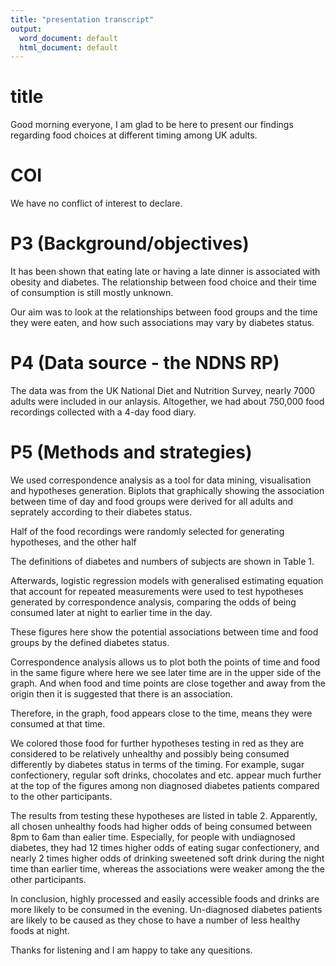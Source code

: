 ```yaml
---
title: "presentation transcript"
output:
  word_document: default
  html_document: default
---
```


# title 

Good morning everyone, I am glad to be here to present our findings regarding food choices at different timing among UK adults. 

# COI

We have no conflict of interest to declare. 

# P3 (Background/objectives)

It has been shown that eating late or having a late dinner is associated with obesity and diabetes. The relationship between food choice and their time of consumption is still mostly unknown. 

Our aim was to look at the relationships between food groups and the time they were eaten, and how such associations may vary by diabetes status.


# P4 (Data source - the NDNS RP)

The data was from the UK National Diet and Nutrition Survey, nearly 7000 adults were included in our anlaysis. Altogether, we had about 750,000 food recordings collected with a 4-day food diary.


# P5 (Methods and strategies)

We used correspondence analysis as a tool for data mining, visualisation and hypotheses generation. Biplots that graphically showing the association between time of day and food groups were derived for all adults and seprately according to their diabetes status. 

Half of the food recordings were randomly selected for generating hypotheses, and the other half 

The definitions of diabetes and numbers of subjects are shown in Table 1. 

Afterwards, logistic regression models with generalised estimating equation that account for repeated measurements were used to test hypotheses generated by correspondence analysis, comparing the odds of being consumed later at night to earlier time in the day. 

These figures here show the potential associations between time and food groups by the defined diabetes status. 

Correspondence analysis allows us to plot both the points of time and food in the same figure where here we see later time are in the upper side of the graph. And when food and time points are close together and away from the origin then it is suggested that there is an association. 


<!-- The vertical axis here indicates the time from earlier (at the bottom) to later than 8 pm at night (at the top) in each graph.  -->

Therefore, in the graph, food appears close to the time, means they were consumed at that time.

We colored those food for further hypotheses testing in red as they are considered to be relatively unhealthy and possibly being consumed differently by diabetes status in terms of the timing. For example, sugar confectionery, regular soft drinks, chocolates and etc. appear much further at the top of the figures among non diagnosed diabetes patients compared to the other participants. 

The results from testing these hypotheses are listed in table 2. Apparently, all chosen unhealthy foods had higher odds of being consumed between 8pm to 6am than ealier time. Especially, for people with undiagnosed diabetes, they had 12 times higher odds of eating sugar confectionery, and nearly 2 times higher odds of drinking sweetened soft drink during the night time than earlier time, whereas the associations were weaker among the the other participants. 

In conclusion, highly processed and easily accessible foods and drinks are more likely to be consumed in the evening. Un-diagnosed diabetes patients are likely to be caused as they chose to have a number of less healthy foods at night. 

Thanks for listening and I am happy to take any quesitions. 

